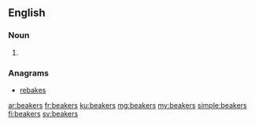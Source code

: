 ==English==

===Noun===
{{head|en|noun plural form}}

# {{plural of|beaker|lang=en}}

===Anagrams===
* [[rebakes#English|rebakes]]

[[ar:beakers]]
[[fr:beakers]]
[[ku:beakers]]
[[mg:beakers]]
[[my:beakers]]
[[simple:beakers]]
[[fi:beakers]]
[[sv:beakers]]